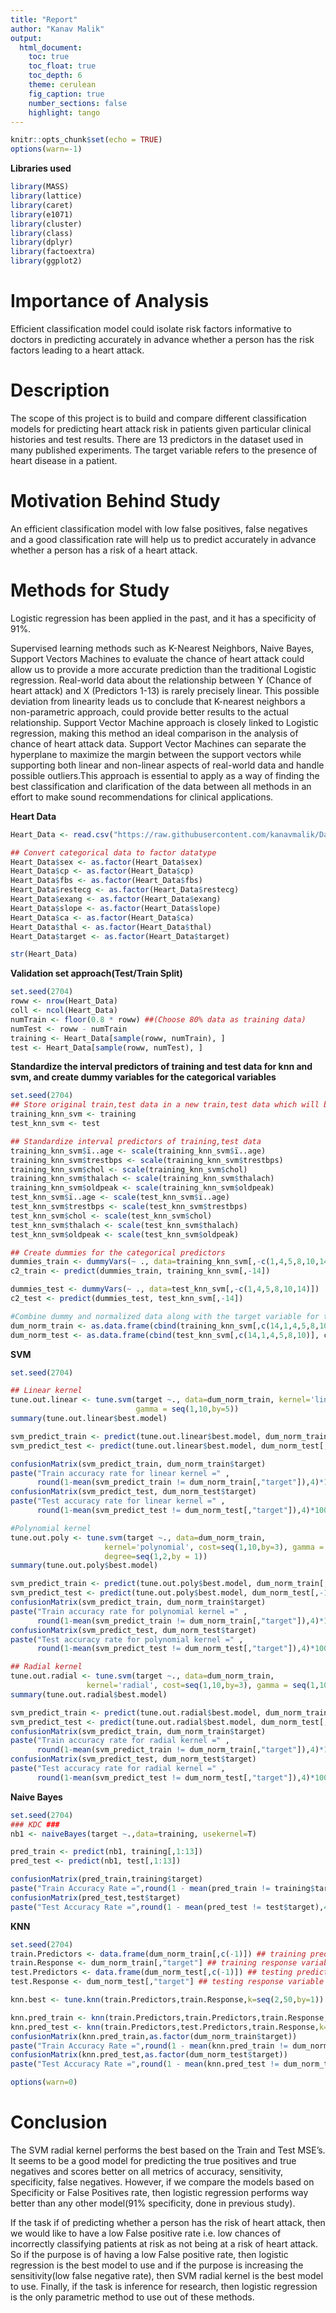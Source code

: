 ```yaml
---
title: "Report"
author: "Kanav Malik"
output:
  html_document:
    toc: true
    toc_float: true
    toc_depth: 6
    theme: cerulean
    fig_caption: true
    number_sections: false
    highlight: tango
---
```


```r
knitr::opts_chunk$set(echo = TRUE)
options(warn=-1)
```

**Libraries used**
```r
library(MASS)
library(lattice)
library(caret)
library(e1071)
library(cluster)
library(class)
library(dplyr)
library(factoextra)
library(ggplot2)
```

# Importance of Analysis

Efficient classification model could isolate risk factors  informative to doctors in predicting accurately in advance whether a person has the risk factors leading to a heart attack.

# Description

The scope of this project is to build and compare different classification models for predicting heart attack risk in patients given particular clinical histories and test results. There are 13 predictors in the dataset used in many published experiments. The target variable refers to the presence of heart disease in a patient.

# Motivation Behind Study

An efficient classification model with low false positives, false negatives and a good classification rate will help us to predict accurately in advance whether a person has a risk of a heart attack.

# Methods for Study

Logistic regression has been applied in the past, and it has a specificity of 91%.

Supervised learning methods such as K-Nearest Neighbors, Naive Bayes, Support Vectors Machines to evaluate the chance of heart attack could allow us to provide a more accurate prediction than the traditional Logistic regression. Real-world data about the relationship between Y (Chance of heart attack) and X (Predictors 1-13) is rarely precisely linear. This possible deviation from linearity leads us to conclude that K-nearest neighbors a non-parametric approach, could provide better results to the actual relationship. Support Vector Machine approach is closely linked to Logistic regression, making this method an ideal comparison in the analysis of chance of heart attack data. Support Vector Machines can separate the hyperplane to maximize the margin between the support vectors while supporting both linear and non-linear aspects of real-world data and handle possible outliers.This approach is essential to apply as a way of finding the best classification and clarification of the data between all methods in an effort to make sound recommendations for clinical applications.

**Heart Data**
```r
Heart_Data <- read.csv("https://raw.githubusercontent.com/kanavmalik/Data_Repository/master/heart.csv")

## Convert categorical data to factor datatype
Heart_Data$sex <- as.factor(Heart_Data$sex)
Heart_Data$cp <- as.factor(Heart_Data$cp)
Heart_Data$fbs <- as.factor(Heart_Data$fbs)
Heart_Data$restecg <- as.factor(Heart_Data$restecg)
Heart_Data$exang <- as.factor(Heart_Data$exang)
Heart_Data$slope <- as.factor(Heart_Data$slope)
Heart_Data$ca <- as.factor(Heart_Data$ca)
Heart_Data$thal <- as.factor(Heart_Data$thal)
Heart_Data$target <- as.factor(Heart_Data$target)

str(Heart_Data)
```

**Validation set approach(Test/Train Split)**
```r
set.seed(2704)
roww <- nrow(Heart_Data)
coll <- ncol(Heart_Data)
numTrain <- floor(0.8 * roww) ##(Choose 80% data as training data)
numTest <- roww - numTrain
training <- Heart_Data[sample(roww, numTrain), ]
test <- Heart_Data[sample(roww, numTest), ]

```


**Standardize the interval predictors of training and test data for knn and svm, and create dummy variables for the categorical variables**
```r
set.seed(2704)
## Store original train,test data in a new train,test data which will be modified for knn,svm
training_knn_svm <- training
test_knn_svm <- test 

## Standardize interval predictors of training,test data
training_knn_svm$ï..age <- scale(training_knn_svm$ï..age)
training_knn_svm$trestbps <- scale(training_knn_svm$trestbps)
training_knn_svm$chol <- scale(training_knn_svm$chol)
training_knn_svm$thalach <- scale(training_knn_svm$thalach)
training_knn_svm$oldpeak <- scale(training_knn_svm$oldpeak)
test_knn_svm$ï..age <- scale(test_knn_svm$ï..age)
test_knn_svm$trestbps <- scale(test_knn_svm$trestbps)
test_knn_svm$chol <- scale(test_knn_svm$chol)
test_knn_svm$thalach <- scale(test_knn_svm$thalach)
test_knn_svm$oldpeak <- scale(test_knn_svm$oldpeak)

## Create dummies for the categorical predictors
dummies_train <- dummyVars(~ ., data=training_knn_svm[,-c(1,4,5,8,10,14)])
c2_train <- predict(dummies_train, training_knn_svm[,-14])

dummies_test <- dummyVars(~ ., data=test_knn_svm[,-c(1,4,5,8,10,14)])
c2_test <- predict(dummies_test, test_knn_svm[,-14])

#Combine dummy and normalized data along with the target variable for train and test set
dum_norm_train <- as.data.frame(cbind(training_knn_svm[,c(14,1,4,5,8,10)], c2_train))
dum_norm_test <- as.data.frame(cbind(test_knn_svm[,c(14,1,4,5,8,10)], c2_test))

```


**SVM**
```r
set.seed(2704)

## Linear kernel
tune.out.linear <- tune.svm(target ~., data=dum_norm_train, kernel='linear', cost=seq(10,15,by=1), 
                            gamma = seq(1,10,by=5))
summary(tune.out.linear$best.model)

svm_predict_train <- predict(tune.out.linear$best.model, dum_norm_train[,-1])
svm_predict_test <- predict(tune.out.linear$best.model, dum_norm_test[,-1])

confusionMatrix(svm_predict_train, dum_norm_train$target)
paste("Train accuracy rate for linear kernel =" ,
      round(1-mean(svm_predict_train != dum_norm_train[,"target"]),4)*100,"%")
confusionMatrix(svm_predict_test, dum_norm_test$target)
paste("Test accuracy rate for linear kernel =" ,
      round(1-mean(svm_predict_test != dum_norm_test[,"target"]),4)*100,"%")

#Polynomial kernel
tune.out.poly <- tune.svm(target ~., data=dum_norm_train, 
                     kernel='polynomial', cost=seq(1,10,by=3), gamma = seq(3,10,by=3),
                     degree=seq(1,2,by = 1))
summary(tune.out.poly$best.model)

svm_predict_train <- predict(tune.out.poly$best.model, dum_norm_train[,-1])
svm_predict_test <- predict(tune.out.poly$best.model, dum_norm_test[,-1])
confusionMatrix(svm_predict_train, dum_norm_train$target)
paste("Train accuracy rate for polynomial kernel =" ,
      round(1-mean(svm_predict_train != dum_norm_train[,"target"]),4)*100,"%")
confusionMatrix(svm_predict_test, dum_norm_test$target)
paste("Test accuracy rate for polynomial kernel =" ,
      round(1-mean(svm_predict_test != dum_norm_test[,"target"]),4)*100,"%")

## Radial kernel
tune.out.radial <- tune.svm(target ~., data=dum_norm_train, 
                 kernel='radial', cost=seq(1,10,by=3), gamma = seq(1,10,by=2))
summary(tune.out.radial$best.model)

svm_predict_train <- predict(tune.out.radial$best.model, dum_norm_train[,-1])
svm_predict_test <- predict(tune.out.radial$best.model, dum_norm_test[,-1])
confusionMatrix(svm_predict_train, dum_norm_train$target)
paste("Train accuracy rate for radial kernel =" ,
      round(1-mean(svm_predict_train != dum_norm_train[,"target"]),4)*100,"%")
confusionMatrix(svm_predict_test, dum_norm_test$target)
paste("Test accuracy rate for radial kernel =" ,
      round(1-mean(svm_predict_test != dum_norm_test[,"target"]),4)*100,"%")

```

**Naive Bayes**
```r
set.seed(2704)
### KDC ###
nb1 <- naiveBayes(target ~.,data=training, usekernel=T) 

pred_train <- predict(nb1, training[,1:13])
pred_test <- predict(nb1, test[,1:13])

confusionMatrix(pred_train,training$target)
paste("Train Accuracy Rate =",round(1 - mean(pred_train != training$target),4)*100,"%")
confusionMatrix(pred_test,test$target)
paste("Test Accuracy Rate =",round(1 - mean(pred_test != test$target),4)*100,"%")

```

**KNN**

```r
set.seed(2704)
train.Predictors <- data.frame(dum_norm_train[,c(-1)]) ## training predictors
train.Response <- dum_norm_train[,"target"] ## training response variable
test.Predictors <- data.frame(dum_norm_test[,c(-1)]) ## testing predictors
test.Response <- dum_norm_test[,"target"] ## testing response variable

knn.best <- tune.knn(train.Predictors,train.Response,k=seq(2,50,by=1))

knn.pred_train <- knn(train.Predictors,train.Predictors,train.Response,k=knn.best$best.parameters[,1])
knn.pred_test <- knn(train.Predictors,test.Predictors,train.Response,k=knn.best$best.parameters[,1])
confusionMatrix(knn.pred_train,as.factor(dum_norm_train$target))
paste("Train Accuracy Rate =",round(1 - mean(knn.pred_train != dum_norm_train$target),4)*100,"%")
confusionMatrix(knn.pred_test,as.factor(dum_norm_test$target))
paste("Test Accuracy Rate =",round(1 - mean(knn.pred_test != dum_norm_test$target),4)*100,"%")

```

```r
options(warn=0)
```

# Conclusion

The SVM radial kernel performs the best based on the Train and Test MSE’s. It seems to be a good model for predicting the true positives and true negatives and scores better on all metrics of accuracy, sensitivity, specificity, false negatives. However, if we compare the models based on Specificity or False Positives rate, then logistic regression performs way  better than any other model(91% specificity, done in previous study).

If the task if of predicting whether a person has the risk of heart attack, then we would like to have a low False positive rate i.e. low chances of incorrectly classifying patients at risk as not being at a risk of heart attack. So if the purpose is of having a low False positive rate, then logistic regression is the best model to use and if the purpose is increasing the sensitivity(low false negative rate), then SVM radial kernel is the best model to use. Finally, if the task is inference for research, then logistic regression is the only parametric method to use out of these methods.







